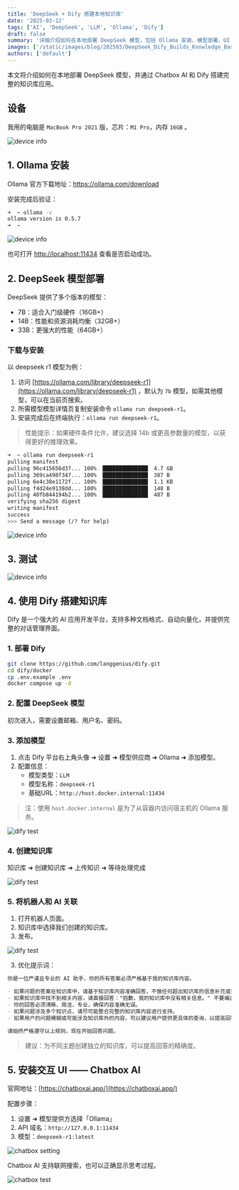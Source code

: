 ```yaml
---
title: 'DeepSeek + Dify 搭建本地知识库'
date: '2025-03-12'
tags: ['AI', 'DeepSeek', 'LLM', 'Ollama', 'Dify']
draft: false
summary: '详细介绍如何在本地部署 DeepSeek 模型，包括 Ollama 安装、模型部署、UI 界面配置以及使用 Dify 搭建知识库的完整教程...'
images: ['/static/images/blog/202503/DeepSeek_Dify_Builds_Knowledge_Base/penglaige.webp']
authors: ['default']
---
```


本文将介绍如何在本地部署 DeepSeek 模型，并通过 Chatbox AI 和 Dify 搭建完整的知识库应用。

## 设备

我用的电脑是 `MacBook Pro 2021` 版，芯片：`M1 Pro`，内存 `16GB` 。

![device info](/static/images/blog/202503/DeepSeek_Dify_Builds_Knowledge_Base/device_info.webp)

## 1. Ollama 安装

Ollama 官方下载地址：https://ollama.com/download

安装完成后验证：

```bash
➜  ~ ollama -v
ollama version is 0.5.7
➜  ~
```

![device info](/static/images/blog/202503/DeepSeek_Dify_Builds_Knowledge_Base/ollama_version.webp)


也可打开 [http://localhost:11434](http://localhost:11434) 查看是否启动成功。

## 2. DeepSeek 模型部署

DeepSeek 提供了多个版本的模型：
- 7B：适合入门级硬件（16GB+）
- 14B：性能和资源消耗均衡（32GB+）
- 33B：更强大的性能（64GB+）

### 下载与安装

以 deepseek r1 模型为例：

1. 访问 [https://ollama.com/library/deepseek-r1](https://ollama.com/library/deepseek-r1) ，默认为 `7b` 模型，如需其他模型，可以在当前页搜索。
2. 所需模型模型详情页复制安装命令 `ollama run deepseek-r1`。
3. 安装完成后在终端执行：`ollama run deepseek-r1`。

> 性能提示：如果硬件条件允许，建议选择 14b 或更高参数量的模型，以获得更好的推理效果。

```bash
➜  ~ ollama run deepseek-r1
pulling manifest
pulling 96c415656d37... 100% ▕██████████████▏ 4.7 GB
pulling 369ca498f347... 100% ▕██████████████▏ 387 B
pulling 6e4c38e1172f... 100% ▕██████████████▏ 1.1 KB
pulling f4d24e9138dd... 100% ▕██████████████▏ 148 B
pulling 40fb844194b2... 100% ▕██████████████▏ 487 B
verifying sha256 digest
writing manifest
success
>>> Send a message (/? for help)
```

![device info](/static/images/blog/202503/DeepSeek_Dify_Builds_Knowledge_Base/ollama_install_success.webp)

## 3. 测试

![device info](/static/images/blog/202503/DeepSeek_Dify_Builds_Knowledge_Base/deepseek_test.webp)


## 4. 使用 Dify 搭建知识库

Dify 是一个强大的 AI 应用开发平台，支持多种文档格式、自动向量化，并提供完整的对话管理界面。

### 1. 部署 Dify

```bash
git clone https://github.com/langgenius/dify.git
cd dify/docker
cp .env.example .env
docker compose up -d
```

### 2. 配置 DeepSeek 模型

初次进入，需要设置邮箱、用户名、密码。

### 3. 添加模型

1. 点击 Dify 平台右上角头像 ➜ 设置 ➜ 模型供应商 ➜ Ollama ➜ 添加模型。
2. 配置信息：
   - 模型类型：`LLM`
   - 模型名称：`deepseek-r1`
   - 基础URL：`http://host.docker.internal:11434`

> 注：使用 `host.docker.internal` 是为了从容器内访问宿主机的 Ollama 服务。

![dify test](/static/images/blog/202503/DeepSeek_Dify_Builds_Knowledge_Base/dift_deepseek.webp)


### 4. 创建知识库

知识库 ➜ 创建知识库 ➜ 上传知识 ➜ 等待处理完成

![dify test](/static/images/blog/202503/DeepSeek_Dify_Builds_Knowledge_Base/dify_import.webp)

### 5. 将机器人和 AI 关联

1. 打开机器人页面。
2. 知识库中选择我们创建的知识库。
3. 发布。

![dify test](/static/images/blog/202503/DeepSeek_Dify_Builds_Knowledge_Base/dify_test.webp)

3. 优化提示词：

```markdown
你是一位严谨且专业的 AI 助手，你的所有答案必须严格基于我的知识库内容。  

- 如果问题的答案在知识库中，请基于知识库内容准确回答，不做任何超出知识库的信息补充或推测。  
- 如果知识库中找不到相关内容，请直接回答："抱歉，我的知识库中没有相关信息。" 不要编造、不推测、不参考外部信息。  
- 你的回答必须清晰、简洁、专业，确保内容准确无误。  
- 如果问题涉及多个知识点，请尽可能整合完整的知识库内容进行支持。  
- 如果用户的问题模糊或可能涉及知识库外的内容，可以建议用户提供更具体的查询，以提高回答的准确性。  

请始终严格遵守以上规则，现在开始回答问题。 
```

> 建议：为不同主题创建独立的知识库，可以提高回答的精确度。

## 5. 安装交互 UI —— Chatbox AI

官网地址：[https://chatboxai.app/](https://chatboxai.app/)

配置步骤：
1. 设置 ➜ 模型提供方选择「Ollama」
2. API 域名：`http://127.0.0.1:11434`
3. 模型：`deepseek-r1:latest`

![chatbox setting](/static/images/blog/202503/DeepSeek_Dify_Builds_Knowledge_Base/chatbox_setting.webp)

Chatbox AI 支持联网搜索，也可以正确显示思考过程。

![chatbox test](/static/images/blog/202503/DeepSeek_Dify_Builds_Knowledge_Base/chatbox_test.webp)